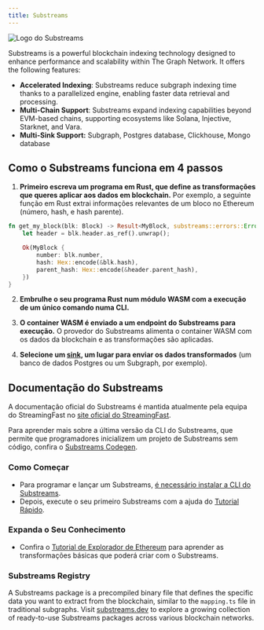 ```yaml
---
title: Substreams
---
```


![Logo do Substreams](/img/substreams-logo.png)

Substreams is a powerful blockchain indexing technology designed to enhance performance and scalability within The Graph Network. It offers the following features:

- **Accelerated Indexing**: Substreams reduce subgraph indexing time thanks to a parallelized engine, enabling faster data retrieval and processing.
- **Multi-Chain Support**: Substreams expand indexing capabilities beyond EVM-based chains, supporting ecosystems like Solana, Injective, Starknet, and Vara.
- **Multi-Sink Support:** Subgraph, Postgres database, Clickhouse, Mongo database

## Como o Substreams funciona em 4 passos

1. **Primeiro escreva um programa em Rust, que define as transformações que queres aplicar aos dados em blockchain.** Por exemplo, a seguinte função em Rust extrai informações relevantes de um bloco no Ethereum (número, hash, e hash parente).

```rust
fn get_my_block(blk: Block) -> Result<MyBlock, substreams::errors::Error> {
    let header = blk.header.as_ref().unwrap();

    Ok(MyBlock {
        number: blk.number,
        hash: Hex::encode(&blk.hash),
        parent_hash: Hex::encode(&header.parent_hash),
    })
}
```

2. **Embrulhe o seu programa Rust num módulo WASM com a execução de um único comando numa CLI.**

3. **O container WASM é enviado a um endpoint do Substreams para execução.** O provedor do Substreams alimenta o container WASM com os dados da blockchain e as transformações são aplicadas.

4. **Selecione um [sink](https://substreams.streamingfast.io/documentation/consume/other-sinks), um lugar para enviar os dados transformados** (um banco de dados Postgres ou um Subgraph, por exemplo).

## Documentação do Substreams

A documentação oficial do Substreams é mantida atualmente pela equipa do StreamingFast no [site oficial do StreamingFast](https://substreams.streamingfast.io/).

Para aprender mais sobre a última versão da CLI do Substreams, que permite que programadores inicializem um projeto de Substreams sem código, confira o [Substreams Codegen](https://streamingfastio.medium.com/substreams-codegen-no-code-tool-to-bootstrap-your-project-a11efe0378c6).

### Como Começar

- Para programar e lançar um Substreams, [é necessário instalar a CLI do Substreams](https://substreams.streamingfast.io/documentation/consume/installing-the-cli).
- Depois, execute o seu primeiro Substreams com a ajuda do [Tutorial Rápido](https://substreams.streamingfast.io/documentation/develop/init-project).

### Expanda o Seu Conhecimento

- Confira o [Tutorial de Explorador de Ethereum](https://substreams.streamingfast.io/tutorials/evm) para aprender as transformações básicas que poderá criar com o Substreams.

### Substreams Registry

A Substreams package is a precompiled binary file that defines the specific data you want to extract from the blockchain, similar to the `mapping.ts` file in traditional subgraphs. Visit [substreams.dev](https://substreams.dev/) to explore a growing collection of ready-to-use Substreams packages across various blockchain networks.
